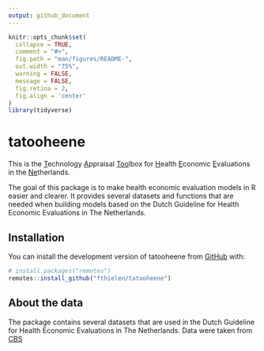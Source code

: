 ```yaml
---
output: github_document
---
```


<!-- README.md is generated from README.Rmd. Please edit that file -->

```r
knitr::opts_chunk$set(
  collapse = TRUE,
  comment = "#>",
  fig.path = "man/figures/README-",
  out.width = "75%",
  warning = FALSE,
  message = FALSE,
  fig.retina = 2,
  fig.align = 'center'
)
library(tidyverse)
```

# tatooheene

This is the [T]{.underline}echnology [A]{.underline}ppraisal [Too]{.underline}lbox for [H]{.underline}ealth [E]{.underline}conomic [E]{.underline}valuations in the [Ne]{.underline}therlands.

The goal of this package is to make health economic evaluation models in R easier and clearer. It provides several datasets and functions that are needed when building models based on the Dutch Guideline for Health Economic Evaluations in The Netherlands.

## Installation

You can install the development version of tatooheene from [GitHub](https://github.com/) with:

``` r
# install.packages("remotes")
remotes::install_github("fthielen/tatooheene")
```

## About the data

The package contains several datasets that are used in the Dutch Guideline for Health Economic Evaluations in The Netherlands. Data were taken from [CBS](www.cbs.nl)



